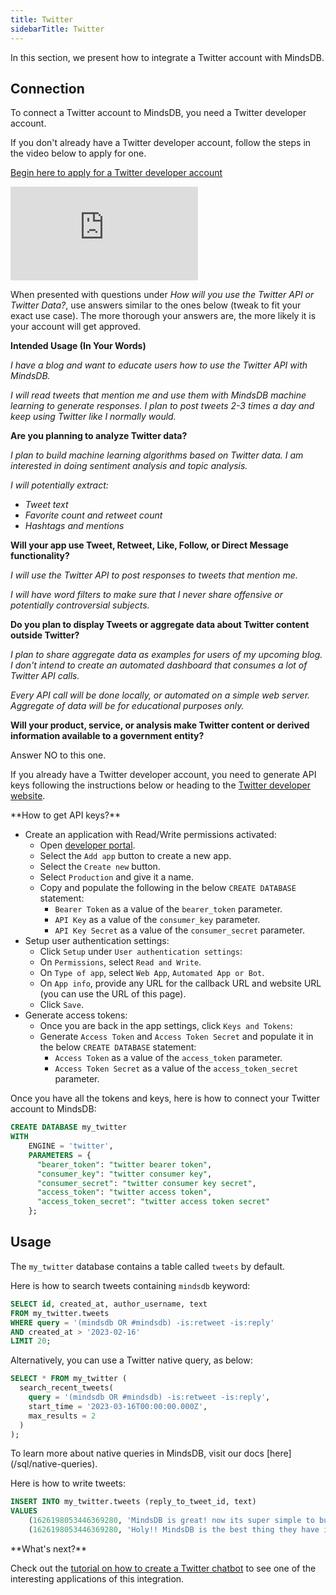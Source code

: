 ```yaml
---
title: Twitter
sidebarTitle: Twitter
---
```


In this section, we present how to integrate a Twitter account with MindsDB.

## Connection

To connect a Twitter account to MindsDB, you need a Twitter developer account.

If you don't already have a Twitter developer account, follow the steps in the video below to apply for one.

<Accordion title="How to Apply for a Twitter Developer Account" icon="twitter" iconType="thin">

[Begin here to apply for a Twitter developer account](https://developer.twitter.com/apply-for-access)

<div style={{position: "relative", paddingBottom: "59.602649006622514%", height: 0}}><iframe src="https://www.youtube.com/embed/qVe7PeC0sUQ" title="YouTube video player" frameborder="0" allow="accelerometer; autoplay; clipboard-write; encrypted-media; fullscreen; gyroscope; picture-in-picture; web-share" style={{position: "absolute", top: 0, left: 0, width: "100%", height: "100%"}}></iframe></div>

When presented with questions under *How will you use the Twitter API or Twitter Data?*, use answers similar to the ones below (tweak to fit your exact use case). The more thorough your answers are, the more likely it is your account will get approved.

**Intended Usage (In Your Words)**

*I have a blog and want to educate users how to use the Twitter API with MindsDB.*

*I will read tweets that mention me and use them with MindsDB machine learning to generate responses. I plan to post tweets 2-3 times a day and keep using Twitter like I normally would.*

**Are you planning to analyze Twitter data?**

*I plan to build machine learning algorithms based on Twitter data. I am interested in doing sentiment analysis and topic analysis.*

*I will potentially extract:*
* *Tweet text*
* *Favorite count and retweet count*
* *Hashtags and mentions*


**Will your app use Tweet, Retweet, Like, Follow, or Direct Message functionality?**

*I will use the Twitter API to post responses to tweets that mention me.*

*I will have word filters to make sure that I never share offensive or potentially controversial subjects.*


**Do you plan to display Tweets or aggregate data about Twitter content outside Twitter?**

*I plan to share aggregate data as examples for users of my upcoming blog. I don't intend to create an automated dashboard that consumes a lot of Twitter API calls.*

*Every API call will be done locally, or automated on a simple web server. Aggregate of data will be for educational purposes only.*


**Will your product, service, or analysis make Twitter content or derived information available to a government entity?**

Answer NO to this one.
</Accordion>



If you already have a Twitter developer account, you need to generate API keys following the instructions below or heading to the [Twitter developer website](https://developer.twitter.com/en).

<Tip>
**How to get API keys?**

* Create an application with Read/Write permissions activated:
  * Open [developer portal](https://developer.twitter.com/en/portal/projects-and-apps).
  * Select the `Add app` button to create a new app.
  * Select the `Create new` button.
  * Select `Production` and give it a name.
  * Copy and populate the following in the below `CREATE DATABASE` statement:
    * `Bearer Token` as a value of the `bearer_token` parameter.
    * `API Key` as a value of the `consumer_key` parameter.
    * `API Key Secret` as a value of the `consumer_secret` parameter.
* Setup user authentication settings:
  * Click `Setup` under `User authentication settings`:
  * On `Permissions`, select `Read and Write`.
  * On `Type of app`, select `Web App`, `Automated App or Bot`.
  * On `App info`, provide any URL for the callback URL and website URL (you can use the URL of this page).
  * Click `Save`.
* Generate access tokens:
  * Once you are back in the app settings, click `Keys and Tokens`:
  * Generate `Access Token` and `Access Token Secret` and populate it in the below `CREATE DATABASE` statement:
    * `Access Token` as a value of the `access_token` parameter.
    * `Access Token Secret` as a value of the `access_token_secret` parameter.
</Tip>

Once you have all the tokens and keys, here is how to connect your Twitter account to MindsDB:

```sql
CREATE DATABASE my_twitter 
WITH 
    ENGINE = 'twitter',
    PARAMETERS = {
      "bearer_token": "twitter bearer token",
      "consumer_key": "twitter consumer key",
      "consumer_secret": "twitter consumer key secret",
      "access_token": "twitter access token",
	  "access_token_secret": "twitter access token secret"
    };
```

## Usage

The `my_twitter` database contains a table called `tweets` by default.

Here is how to search tweets containing `mindsdb` keyword:

```sql
SELECT id, created_at, author_username, text 
FROM my_twitter.tweets 
WHERE query = '(mindsdb OR #mindsdb) -is:retweet -is:reply'
AND created_at > '2023-02-16' 
LIMIT 20;
```

Alternatively, you can use a Twitter native query, as below:

```sql
SELECT * FROM my_twitter (
  search_recent_tweets(
    query = '(mindsdb OR #mindsdb) -is:retweet -is:reply',
    start_time = '2023-03-16T00:00:00.000Z',
    max_results = 2
  )
);
```

<Tip>
To learn more about native queries in MindsDB, visit our docs [here](/sql/native-queries).
</Tip>

Here is how to write tweets:

```sql
INSERT INTO my_twitter.tweets (reply_to_tweet_id, text)
VALUES 
    (1626198053446369280, 'MindsDB is great! now its super simple to build ML powered apps'),
    (1626198053446369280, 'Holy!! MindsDB is the best thing they have invented for developers doing ML');
```

<Tip>
**What's next?**

Check out the [tutorial on how to create a Twitter chatbot](/sql/tutorials/twitter-chatbot) to see one of the interesting applications of this integration.
</Tip>
